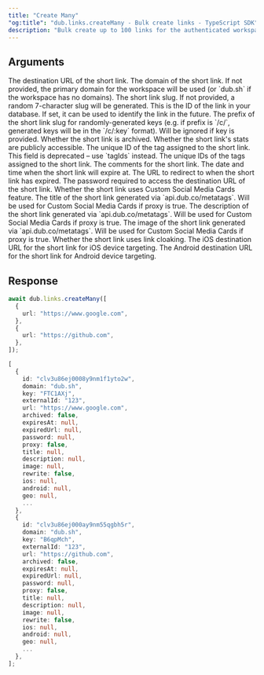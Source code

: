 ```yaml
---
title: "Create Many"
"og:title": "dub.links.createMany - Bulk create links - TypeScript SDK"
description: "Bulk create up to 100 links for the authenticated workspace."
---
```



## Arguments

<ParamField body="url" type="string" required>
  The destination URL of the short link.
</ParamField>

<ParamField body="domain" type="string">
  The domain of the short link. If not provided, the primary domain for the
  workspace will be used (or `dub.sh` if the workspace has no domains).
</ParamField>

<ParamField body="key" type="string">
  The short link slug. If not provided, a random 7-character slug will be
  generated.
</ParamField>

<ParamField body="externalId" type="string | null">
  This is the ID of the link in your database. If set, it can be used to
  identify the link in the future.
</ParamField>

<ParamField body="prefix" type="string">
  The prefix of the short link slug for randomly-generated keys (e.g. if prefix
  is `/c/`, generated keys will be in the `/c/:key` format). Will be ignored if
  key is provided.
</ParamField>

<ParamField body="archived" type="boolean" default={false}>
  Whether the short link is archived.
</ParamField>

<ParamField body="publicStats" type="boolean" default={false}>
  Whether the short link's stats are publicly accessible.
</ParamField>

<ParamField body="tagId" type="string | null">
  The unique ID of the tag assigned to the short link. This field is deprecated
  – use `tagIds` instead.
</ParamField>

<ParamField body="tagIds" type="string">
  The unique IDs of the tags assigned to the short link.
</ParamField>

<ParamField body="comments" type="string | null">
  The comments for the short link.
</ParamField>

<ParamField body="expiresAt" type="string | null">
  The date and time when the short link will expire at.
</ParamField>

<ParamField body="expiredUrl" type="string | null">
  The URL to redirect to when the short link has expired.
</ParamField>

<ParamField body="password" type="string | null">
  The password required to access the destination URL of the short link.
</ParamField>

<ParamField body="proxy" type="boolean" default="false">
  Whether the short link uses Custom Social Media Cards feature.
</ParamField>

<ParamField body="title" type="string | null">
  The title of the short link generated via `api.dub.co/metatags`. Will be used
  for Custom Social Media Cards if proxy is true.
</ParamField>

<ParamField body="description" type="string | null">
  The description of the short link generated via `api.dub.co/metatags`. Will be
  used for Custom Social Media Cards if proxy is true.
</ParamField>

<ParamField body="image" type="string | null">
  The image of the short link generated via `api.dub.co/metatags`. Will be used
  for Custom Social Media Cards if proxy is true.
</ParamField>

<ParamField body="rewrite" type="boolean" default={false}>
  Whether the short link uses link cloaking.
</ParamField>

<ParamField body="ios" type="string | null">
  The iOS destination URL for the short link for iOS device targeting.
</ParamField>

<ParamField body="android" type="string | null">
  The Android destination URL for the short link for Android device targeting.
</ParamField>

## Response

<LinkResponse />

<RequestExample>

```ts
await dub.links.createMany([
  {
    url: "https://www.google.com",
  },
  {
    url: "https://github.com",
  },
]);
```

</RequestExample>

<ResponseExample>

```ts
[
  {
    id: "clv3u86ej0008y9nm1f1yto2w",
    domain: "dub.sh",
    key: "FTC1AXj",
    externalId: "123",
    url: "https://www.google.com",
    archived: false,
    expiresAt: null,
    expiredUrl: null,
    password: null,
    proxy: false,
    title: null,
    description: null,
    image: null,
    rewrite: false,
    ios: null,
    android: null,
    geo: null,
    ...
  },
  {
    id: "clv3u86ej000ay9nm55qgbh5r",
    domain: "dub.sh",
    key: "B6qpMch",
    externalId: "123",
    url: "https://github.com",
    archived: false,
    expiresAt: null,
    expiredUrl: null,
    password: null,
    proxy: false,
    title: null,
    description: null,
    image: null,
    rewrite: false,
    ios: null,
    android: null,
    geo: null,
    ...
  },
];
```

</ResponseExample>
